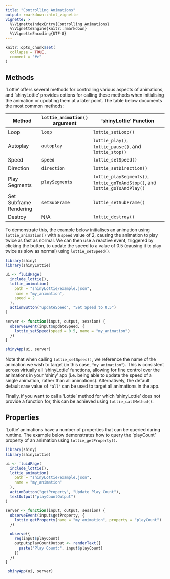 ```yaml
---
title: "Controlling Animations"
output: rmarkdown::html_vignette
vignette: >
  %\VignetteIndexEntry{Controlling Animations}
  %\VignetteEngine{knitr::rmarkdown}
  %\VignetteEncoding{UTF-8}
---
```


```r
knitr::opts_chunk$set(
  collapse = TRUE,
  comment = "#>"
)
```

## Methods

'Lottie' offers several methods for controlling various aspects of animations, and 'shinyLottie' provides options for calling these methods when initialising the animation or updating them at a later point. The table below documents the most common methods:

| Method                 | `lottie_animation()` argument | 'shinyLottie' Function                                                      |
|-----------------|-----------------|---------------------------------------|
| Loop                   | `loop`                        | `lottie_setLoop()`                                                          |
| Autoplay               | `autoplay`                    | `lottie_play()`, `lottie_pause()`, and `lottie_stop()`                      |
| Speed                  | `speed`                       | `lottie_setSpeed()`                                                         |
| Direction              | `direction`                   | `lottie_setDirection()`                                                     |
| Play Segments          | `playSegments`                | `lottie_playSegments()`, `lottie_goToAndStop()`, and `lottie_goToAndPlay()` |
| Set Subframe Rendering | `setSubFrame`                 | `lottie_setSubFrame()`                                                      |
| Destroy                | N/A                           | `lottie_destroy()`                                                          |

To demonstrate this, the example below initialises an animation using `lottie_animation()` with a `speed` value of 2, causing the animation to play twice as fast as normal. We can then use a reactive event, triggered by clicking the button, to update the speed to a value of 0.5 (causing it to play twice as slow as normal) using `lottie_setSpeed()`.

```r
library(shiny)
library(shinyLottie)

ui <- fluidPage(
  include_lottie(),
  lottie_animation(
    path = "shinyLottie/example.json",
    name = "my_animation",
    speed = 2
  ),
  actionButton("updateSpeed", "Set Speed to 0.5")
)

server <- function(input, output, session) {
  observeEvent(input$updateSpeed, {
    lottie_setSpeed(speed = 0.5, name = "my_animation")
  })
}

shinyApp(ui, server)
```

Note that when calling `lottie_setSpeed()`, we reference the name of the animation we wish to target (in this case, `"my_animation"`). This is consistent across virtually all 'shinyLottie' functions, allowing for fine control over the animations in your 'shiny' app (i.e. being able to update the speed of a single animation, rather than all animations). Alternatively, the default default `name` value of `"all"` can be used to target all animations in the app.

Finally, if you want to call a 'Lottie' method for which 'shinyLottie' does not provide a function for, this can be achieved using `lottie_callMethod()`.

## Properties

'Lottie' animations have a number of properties that can be queried during runtime. The example below demonstrates how to query the 'playCount' property of an animation using `lottie_getProperty()`.

```r
library(shiny)
library(shinyLottie)

ui <- fluidPage(
  include_lottie(),
  lottie_animation(
    path = "shinyLottie/example.json",
    name = "my_animation"
  ),
  actionButton("getProperty", "Update Play Count"),
  textOutput("playCountOutput")
)

server <- function(input, output, session) {
  observeEvent(input$getProperty, {
    lottie_getProperty(name = "my_animation", property = "playCount")
  })

  observe({
    req(input$playCount)
    output$playCountOutput <- renderText({
      paste("Play Count:", input$playCount)
    })
  })
}

 shinyApp(ui, server)
```
